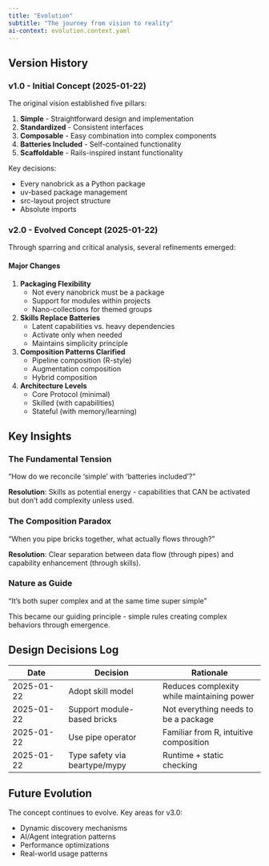 ```yaml
---
title: "Evolution"
subtitle: "The journey from vision to reality"
ai-context: evolution.context.yaml
---
```


## Version History

### v1.0 - Initial Concept (2025-01-22)

The original vision established five pillars:

1. **Simple** - Straightforward design and implementation
2. **Standardized** - Consistent interfaces 
3. **Composable** - Easy combination into complex components
4. **Batteries Included** - Self-contained functionality
5. **Scaffoldable** - Rails-inspired instant functionality

Key decisions:

- Every nanobrick as a Python package
- uv-based package management
- src-layout project structure
- Absolute imports

### v2.0 - Evolved Concept (2025-01-22)

Through sparring and critical analysis, several refinements emerged:

#### Major Changes

1. **Packaging Flexibility**
   - Not every nanobrick must be a package
   - Support for modules within projects
   - Nano-collections for themed groups

2. **Skills Replace Batteries**
   - Latent capabilities vs. heavy dependencies
   - Activate only when needed
   - Maintains simplicity principle

3. **Composition Patterns Clarified**
   - Pipeline composition (R-style)
   - Augmentation composition
   - Hybrid composition

4. **Architecture Levels**
   - Core Protocol (minimal)
   - Skilled (with capabilities)
   - Stateful (with memory/learning)

## Key Insights

### The Fundamental Tension
"How do we reconcile 'simple' with 'batteries included'?" 

**Resolution**: Skills as potential energy - capabilities that CAN be activated but don't add complexity unless used.

### The Composition Paradox
"When you pipe bricks together, what actually flows through?"

**Resolution**: Clear separation between data flow (through pipes) and capability enhancement (through skills).

### Nature as Guide
"It's both super complex and at the same time super simple"

This became our guiding principle - simple rules creating complex behaviors through emergence.

## Design Decisions Log

| Date | Decision | Rationale |
|------|----------|-----------|
| 2025-01-22 | Adopt skill model | Reduces complexity while maintaining power |
| 2025-01-22 | Support module-based bricks | Not everything needs to be a package |
| 2025-01-22 | Use pipe operator | Familiar from R, intuitive composition |
| 2025-01-22 | Type safety via beartype/mypy | Runtime + static checking |

## Future Evolution

The concept continues to evolve. Key areas for v3.0:

- Dynamic discovery mechanisms
- AI/Agent integration patterns
- Performance optimizations
- Real-world usage patterns